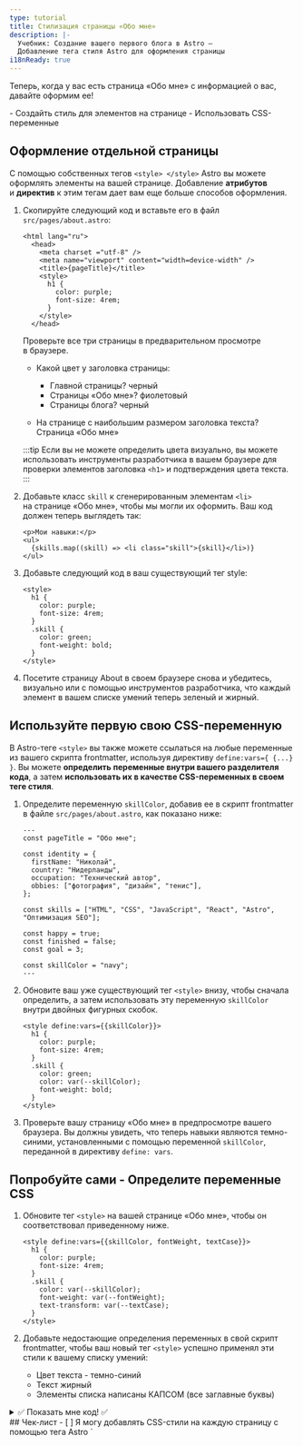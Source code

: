 ```yaml
---
type: tutorial
title: Стилизация страницы «Обо мне»
description: |-
  Учебник: Создание вашего первого блога в Astro —
  Добавление тега стиля Astro для оформления страницы
i18nReady: true
---
```



Теперь, когда у вас есть страница «Обо мне» с информацией о вас, давайте оформим ее!

<PreCheck>
  - Создайть стиль для элементов на странице
  - Использовать CSS-переменные
</PreCheck>


## Оформление отдельной страницы

С помощью собственных тегов `<style> </style>` Astro вы можете оформлять элементы на вашей странице. Добавление **атрибутов** и **директив** к этим тегам дает вам еще больше способов оформления.

1. Скопируйте следующий код и вставьте его в файл `src/pages/about.astro`:

    ```astro title="src/pages/about.astro" ins={6-11}
    <html lang="ru">
      <head>
        <meta charset ="utf-8" />
        <meta name="viewport" content="width=device-width" />
        <title>{pageTitle}</title>
        <style>
          h1 {
            color: purple;
            font-size: 4rem;
          }
        </style>
      </head>

    ```

    Проверьте все три страницы в предварительном просмотре в браузере.

    - Какой цвет у заголовка страницы:

        - Главной страницы? <Spoiler>черный</Spoiler>
        - Страницы «Обо мне»? <Spoiler>фиолетовый</Spoiler>
        - Страницы блога? <Spoiler>черный</Spoiler>

    - На странице с наибольшим размером заголовка текста? <Spoiler>Страница «Обо мне»</Spoiler>

    :::tip
    Если вы не можете определить цвета визуально, вы можете использовать инструменты разработчика в вашем браузере для проверки элементов заголовка `<h1>` и подтверждения цвета текста.
    :::

2. Добавьте класс `skill` к сгенерированным элементам `<li>` на странице «Обо мне», чтобы мы могли их оформить. Ваш код должен теперь выглядеть так:

    ```astro title="src/pages/about.astro" 'class="skill"'
    <p>Мои навыки:</p>
    <ul>
      {skills.map((skill) => <li class="skill">{skill}</li>)}
    </ul>
    ```

3. Добавьте следующий код в ваш существующий тег style:

    ```astro title="src/pages/about.astro" ins={6-9}
    <style>
      h1 {
        color: purple;
        font-size: 4rem;
      }
      .skill {
        color: green;
        font-weight: bold;
      }
    </style>
    ```



  4. Посетите страницу About в своем браузере снова и убедитесь, визуально или с помощью инструментов разработчика, что каждый элемент в вашем списке умений теперь зеленый и жирный.

## Используйте первую свою CSS-переменную
В Astro-теге `<style>` вы также можете ссылаться на любые переменные из вашего скрипта frontmatter, используя директиву `define:vars={ {...} }`. Вы можете **определить переменные внутри вашего разделителя кода**, а затем **использовать их в качестве CSS-переменных в своем теге стиля**.

1. Определите переменную `skillColor`, добавив ее в скрипт frontmatter в файле `src/pages/about.astro`, как показано ниже:

    ```astro title="src/pages/about.astro" ins={17}
    ---
    const pageTitle = "Обо мне";

    const identity = {
      firstName: "Николай",
      country: "Нидерланды",
      occupation: "Технический автор",
      obbies: ["фотография", "дизайн", "тенис"],
    };

    const skills = ["HTML", "CSS", "JavaScript", "React", "Astro", "Оптимизация SEO"];

    const happy = true;
    const finished = false;
    const goal = 3;

    const skillColor = "navy";
    ---
    ```

2. Обновите ваш уже существующий тег `<style>` внизу, чтобы сначала определить, а затем использовать эту переменную `skillColor` внутри двойных фигурных скобок.

    ```astro title="src/pages/about.astro" "define:vars={{skillColor}}" "var(--skillColor)" del={7} ins={8}
    <style define:vars={{skillColor}}>
      h1 {
        color: purple;
        font-size: 4rem;
      }
      .skill {
        color: green;
        color: var(--skillColor);
        font-weight: bold;
      }
    </style>
    ```

3. Проверьте вашу страницу «Обо мне» в предпросмотре вашего браузера. Вы должны увидеть, что теперь навыки являются темно-синими, установленными с помощью переменной `skillColor`, переданной в директиву `define: vars`.

<Box icon="puzzle-piece">

## Попробуйте сами - Определите переменные CSS

1. Обновите тег `<style>` на вашей странице «Обо мне», чтобы он соответствовал приведенному ниже.

    ```astro title="src/pages/about.astro"
    <style define:vars={{skillColor, fontWeight, textCase}}>
      h1 {
        color: purple;
        font-size: 4rem;
      }
      .skill {
        color: var(--skillColor);
        font-weight: var(--fontWeight);
        text-transform: var(--textCase);
      }
    </style>
    ```

 2. Добавьте недостающие определения переменных в свой скрипт frontmatter, чтобы ваш новый тег `<style>` успешно применял эти стили к вашему списку умений:
    - Цвет текста - темно-синий
    - Текст жирный
    - Элементы списка написаны КАПСОМ (все заглавные буквы)

<details>
<summary>✅ Показать мне код! ✅</summary>

```astro title="src/pages/about.astro" ins={18-19}
---
const pageTitle = "Обо мне";

const identity = {
  firstName: "Николай",
  country: "Нидерланды",
  occupation: "Технический автор",
  obbies: ["фотография", "дизайн", "тенис"],
};

const skills = ["HTML", "CSS", "JavaScript", "React", "Astro", "Оптимизация SEO"];

const happy = true;
const finished = false;
const goal = 3;

const skillColor = "navy";
const fontWeight = "bold";
const textCase = "uppercase";
---
```
</details>

</Box>



<Box icon="check-list">
## Чек-лист

<Checklist>
- [ ] Я могу добавлять CSS-стили на каждую страницу с помощью тега Astro `<style>`.
- [ ] Я могу использовать переменные для стилизации элементов на странице.
</Checklist>
</Box>

### Ресурсы
- [Сравнение синтаксиса Astro и JSX](/ru/core-concepts/astro-syntax/#отличия-между-astro-и-jsx)

- [Тег Astro `<style>`](/ru/guides/styling/#styling-in-astro)

- [CSS-переменные в Astro](/ru/guides/styling/#css-variables)



